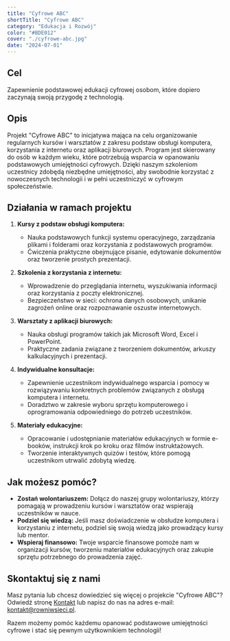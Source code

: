 ```yaml
---
title: "Cyfrowe ABC"
shortTitle: "Cyfrowe ABC"
category: "Edukacja i Rozwój"
color: "#BDE012"
cover: "./cyfrowe-abc.jpg"
date: "2024-07-01"
---
```


## Cel

Zapewnienie podstawowej edukacji cyfrowej osobom, które dopiero zaczynają swoją przygodę z technologią.

## Opis

Projekt "Cyfrowe ABC" to inicjatywa mająca na celu organizowanie regularnych kursów i warsztatów z zakresu podstaw obsługi komputera, korzystania z internetu oraz aplikacji biurowych. Program jest skierowany do osób w każdym wieku, które potrzebują wsparcia w opanowaniu podstawowych umiejętności cyfrowych. Dzięki naszym szkoleniom uczestnicy zdobędą niezbędne umiejętności, aby swobodnie korzystać z nowoczesnych technologii i w pełni uczestniczyć w cyfrowym społeczeństwie.

## Działania w ramach projektu

1. **Kursy z podstaw obsługi komputera:**

   - Nauka podstawowych funkcji systemu operacyjnego, zarządzania plikami i folderami oraz korzystania z podstawowych programów.
   - Ćwiczenia praktyczne obejmujące pisanie, edytowanie dokumentów oraz tworzenie prostych prezentacji.

2. **Szkolenia z korzystania z internetu:**

   - Wprowadzenie do przeglądania internetu, wyszukiwania informacji oraz korzystania z poczty elektronicznej.
   - Bezpieczeństwo w sieci: ochrona danych osobowych, unikanie zagrożeń online oraz rozpoznawanie oszustw internetowych.

3. **Warsztaty z aplikacji biurowych:**

   - Nauka obsługi programów takich jak Microsoft Word, Excel i PowerPoint.
   - Praktyczne zadania związane z tworzeniem dokumentów, arkuszy kalkulacyjnych i prezentacji.

4. **Indywidualne konsultacje:**

   - Zapewnienie uczestnikom indywidualnego wsparcia i pomocy w rozwiązywaniu konkretnych problemów związanych z obsługą komputera i internetu.
   - Doradztwo w zakresie wyboru sprzętu komputerowego i oprogramowania odpowiedniego do potrzeb uczestników.

5. **Materiały edukacyjne:**

   - Opracowanie i udostępnianie materiałów edukacyjnych w formie e-booków, instrukcji krok po kroku oraz filmów instruktażowych.
   - Tworzenie interaktywnych quizów i testów, które pomogą uczestnikom utrwalić zdobytą wiedzę.

## Jak możesz pomóc?

- **Zostań wolontariuszem:** Dołącz do naszej grupy wolontariuszy, którzy pomagają w prowadzeniu kursów i warsztatów oraz wspierają uczestników w nauce.
- **Podziel się wiedzą:** Jeśli masz doświadczenie w obsłudze komputera i korzystaniu z internetu, podziel się swoją wiedzą jako prowadzący kursy lub mentor.
- **Wspieraj finansowo:** Twoje wsparcie finansowe pomoże nam w organizacji kursów, tworzeniu materiałów edukacyjnych oraz zakupie sprzętu potrzebnego do prowadzenia zajęć.

## Skontaktuj się z nami

Masz pytania lub chcesz dowiedzieć się więcej o projekcie "Cyfrowe ABC"? Odwiedź stronę [Kontakt](/kontakt) lub napisz do nas na adres e-mail: [kontakt@rowniwsieci.pl](mailto:kontakt@rowniwsieci.pl).

Razem możemy pomóc każdemu opanować podstawowe umiejętności cyfrowe i stać się pewnym użytkownikiem technologii!
